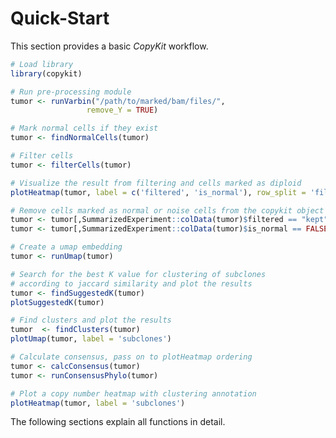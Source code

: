 # Quick-Start

This section provides a basic *CopyKit* workflow. 

<!-- I always assume people need to have each step even loading the library. This is doubably true since you have different spellings/capitalizations.--> 

```r
# Load library
library(copykit)

# Run pre-processing module
tumor <- runVarbin("/path/to/marked/bam/files/",
                 remove_Y = TRUE)

# Mark normal cells if they exist
tumor <- findNormalCells(tumor)

# Filter cells
tumor <- filterCells(tumor)

# Visualize the result from filtering and cells marked as diploid
plotHeatmap(tumor, label = c('filtered', 'is_normal'), row_split = 'filtered')

# Remove cells marked as normal or noise cells from the copykit object
tumor <- tumor[,SummarizedExperiment::colData(tumor)$filtered == "kept"]
tumor <- tumor[,SummarizedExperiment::colData(tumor)$is_normal == FALSE]

# Create a umap embedding 
tumor <- runUmap(tumor)

# Search for the best K value for clustering of subclones 
# according to jaccard similarity and plot the results
tumor <- findSuggestedK(tumor)
plotSuggestedK(tumor)

# Find clusters and plot the results
tumor  <- findClusters(tumor)
plotUmap(tumor, label = 'subclones')

# Calculate consensus, pass on to plotHeatmap ordering
tumor <- calcConsensus(tumor)
tumor <- runConsensusPhylo(tumor)

# Plot a copy number heatmap with clustering annotation
plotHeatmap(tumor, label = 'subclones')
```

The following sections explain all functions in detail.
